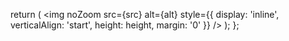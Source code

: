   return (
    <img
      noZoom
      src={src}
      alt={alt}
      style={{
        display: 'inline',
        verticalAlign: 'start',
        height: height,
        margin: '0'
      }}
    />
  );
};